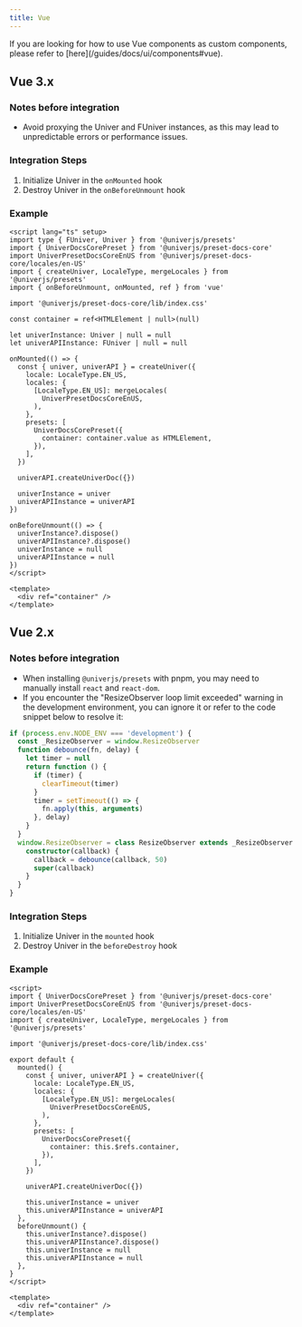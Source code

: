 ```yaml
---
title: Vue
---
```


<Callout>
  If you are looking for how to use Vue components as custom components, please refer to [here](/guides/docs/ui/components#vue).
</Callout>

## Vue 3.x

### Notes before integration

- Avoid proxying the Univer and FUniver instances, as this may lead to unpredictable errors or performance issues.

### Integration Steps

1. Initialize Univer in the `onMounted` hook
2. Destroy Univer in the `onBeforeUnmount` hook

### Example

```vue
<script lang="ts" setup>
import type { FUniver, Univer } from '@univerjs/presets'
import { UniverDocsCorePreset } from '@univerjs/preset-docs-core'
import UniverPresetDocsCoreEnUS from '@univerjs/preset-docs-core/locales/en-US'
import { createUniver, LocaleType, mergeLocales } from '@univerjs/presets'
import { onBeforeUnmount, onMounted, ref } from 'vue'

import '@univerjs/preset-docs-core/lib/index.css'

const container = ref<HTMLElement | null>(null)

let univerInstance: Univer | null = null
let univerAPIInstance: FUniver | null = null

onMounted(() => {
  const { univer, univerAPI } = createUniver({
    locale: LocaleType.EN_US,
    locales: {
      [LocaleType.EN_US]: mergeLocales(
        UniverPresetDocsCoreEnUS,
      ),
    },
    presets: [
      UniverDocsCorePreset({
        container: container.value as HTMLElement,
      }),
    ],
  })

  univerAPI.createUniverDoc({})

  univerInstance = univer
  univerAPIInstance = univerAPI
})

onBeforeUnmount(() => {
  univerInstance?.dispose()
  univerAPIInstance?.dispose()
  univerInstance = null
  univerAPIInstance = null
})
</script>

<template>
  <div ref="container" />
</template>
```

## Vue 2.x

### Notes before integration

- When installing `@univerjs/presets` with pnpm, you may need to manually install `react` and `react-dom`.
- If you encounter the "ResizeObserver loop limit exceeded" warning in the development environment, you can ignore it or refer to the code snippet below to resolve it:

```typescript
if (process.env.NODE_ENV === 'development') {
  const _ResizeObserver = window.ResizeObserver
  function debounce(fn, delay) {
    let timer = null
    return function () {
      if (timer) {
        clearTimeout(timer)
      }
      timer = setTimeout(() => {
        fn.apply(this, arguments)
      }, delay)
    }
  }
  window.ResizeObserver = class ResizeObserver extends _ResizeObserver {
    constructor(callback) {
      callback = debounce(callback, 50)
      super(callback)
    }
  }
}
```

### Integration Steps

1. Initialize Univer in the `mounted` hook
2. Destroy Univer in the `beforeDestroy` hook

### Example

```vue
<script>
import { UniverDocsCorePreset } from '@univerjs/preset-docs-core'
import UniverPresetDocsCoreEnUS from '@univerjs/preset-docs-core/locales/en-US'
import { createUniver, LocaleType, mergeLocales } from '@univerjs/presets'

import '@univerjs/preset-docs-core/lib/index.css'

export default {
  mounted() {
    const { univer, univerAPI } = createUniver({
      locale: LocaleType.EN_US,
      locales: {
        [LocaleType.EN_US]: mergeLocales(
          UniverPresetDocsCoreEnUS,
        ),
      },
      presets: [
        UniverDocsCorePreset({
          container: this.$refs.container,
        }),
      ],
    })

    univerAPI.createUniverDoc({})

    this.univerInstance = univer
    this.univerAPIInstance = univerAPI
  },
  beforeUnmount() {
    this.univerInstance?.dispose()
    this.univerAPIInstance?.dispose()
    this.univerInstance = null
    this.univerAPIInstance = null
  },
}
</script>

<template>
  <div ref="container" />
</template>
```
